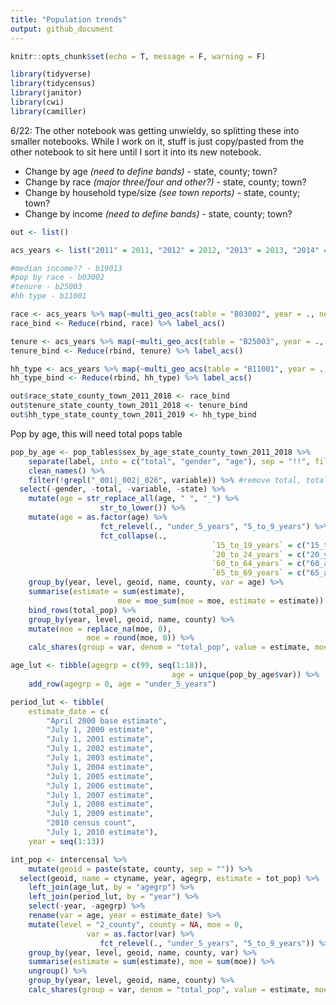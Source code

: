```yaml
---
title: "Population trends"
output: github_document
---
```


```r
knitr::opts_chunk$set(echo = T, message = F, warning = F)
```

```r
library(tidyverse)
library(tidycensus)
library(janitor)
library(cwi)
library(camiller)
```

6/22: The other notebook was getting unwieldy, so splitting these into smaller notebooks. While I work on it, stuff is just copy/pasted from the other notebook to sit here until I sort it into its new notebook.

* Change by age *(need to define bands)* - state, county; town?
* Change by race *(major three/four and other?)* - state, county; town?
* Change by household type/size *(see town reports)* - state, county; town?
* Change by income *(need to define bands)* - state, county; town?

```r
out <- list()

acs_years <- list("2011" = 2011, "2012" = 2012, "2013" = 2013, "2014" = 2014, "2015" = 2015, "2016" = 2016, "2017" = 2017, "2018" = 2018)

#median income?? - b19013
#pop by race - b03002
#tenure - b25003
#hh type - b11001

race <- acs_years %>% map(~multi_geo_acs(table = "B03002", year = ., new_england = F))
race_bind <- Reduce(rbind, race) %>% label_acs()

tenure <- acs_years %>% map(~multi_geo_acs(table = "B25003", year = ., new_england = F))
tenure_bind <- Reduce(rbind, tenure) %>% label_acs()

hh_type <- acs_years %>% map(~multi_geo_acs(table = "B11001", year = ., new_england = F))
hh_type_bind <- Reduce(rbind, hh_type) %>% label_acs()

out$race_state_county_town_2011_2018 <- race_bind
out$tenure_state_county_town_2011_2018 <- tenure_bind
out$hh_type_state_county_town_2011_2019 <- hh_type_bind
```




Pop by age, this will need total pops table
```r
pop_by_age <- pop_tables$sex_by_age_state_county_town_2011_2018 %>%
	separate(label, into = c("total", "gender", "age"), sep = "!!", fill = "right") %>% 
	clean_names() %>%
	filter(!grepl("_001|_002|_026", variable)) %>% #remove total, total male, total female
  select(-gender, -total, -variable, -state) %>% 
	mutate(age = str_replace_all(age, " ", "_") %>% 
				 	str_to_lower()) %>% 
	mutate(age = as.factor(age) %>% 
				 	fct_relevel(., "under_5_years", "5_to_9_years") %>% 
				 	fct_collapse(.,
				 							 `15_to_19_years` = c("15_to_17_years", "18_and_19_years"),
				 							 `20_to_24_years` = c("20_years", "21_years", "22_to_24_years"),
				 							 `60_to_64_years` = c("60_and_61_years", "62_to_64_years"),
				 							 `65_to_69_years` = c("65_and_66_years", "67_to_69_years"))) %>% 
	group_by(year, level, geoid, name, county, var = age) %>% 
	summarise(estimate = sum(estimate),
						moe = moe_sum(moe = moe, estimate = estimate)) %>% 
	bind_rows(total_pop) %>%
	group_by(year, level, geoid, name, county) %>% 
	mutate(moe = replace_na(moe, 0),
				 moe = round(moe, 0)) %>% 
	calc_shares(group = var, denom = "total_pop", value = estimate, moe = moe)

age_lut <- tibble(agegrp = c(99, seq(1:18)),
									age = unique(pop_by_age$var)) %>% 
	add_row(agegrp = 0, age = "under_5_years")

period_lut <- tibble(
	estimate_date = c(
		"April 2000 base estimate",
		"July 1, 2000 estimate",
		"July 1, 2001 estimate",
		"July 1, 2002 estimate",
		"July 1, 2003 estimate",
		"July 1, 2004 estimate",
		"July 1, 2005 estimate",
		"July 1, 2006 estimate",
		"July 1, 2007 estimate",
		"July 1, 2008 estimate",
		"July 1, 2009 estimate",
		"2010 census count",
		"July 1, 2010 estimate"),
	year = seq(1:13))
```

```r
int_pop <- intercensal %>% 
	mutate(geoid = paste(state, county, sep = "")) %>% 
  select(geoid, name = ctyname, year, agegrp, estimate = tot_pop) %>% 
	left_join(age_lut, by = "agegrp") %>% 
	left_join(period_lut, by = "year") %>% 
	select(-year, -agegrp) %>% 
	rename(var = age, year = estimate_date) %>% 
	mutate(level = "2_county", county = NA, moe = 0,
				 var = as.factor(var) %>% 
				 	fct_relevel(., "under_5_years", "5_to_9_years")) %>% 
	group_by(year, level, geoid, name, county, var) %>% 
	summarise(estimate = sum(estimate), moe = sum(moe)) %>% 
	ungroup() %>% 
	group_by(year, level, geoid, name, county) %>% 
	calc_shares(group = var, denom = "total_pop", value = estimate, moe = moe)
```